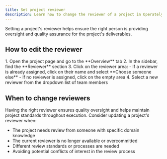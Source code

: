```yaml
---
title: Set project reviewer
description: Learn how to change the reviewer of a project in Operately.
---
```



Setting a project's reviewer helps ensure the right person is providing oversight and quality assurance for the project's deliverables.

## How to edit the reviewer

<Steps>
1. Open the project page and go to the **Overview** tab
2. In the sidebar, find the **Reviewer** section
3. Click on the reviewer area:
   - If a reviewer is already assigned, click on their name and select **Choose someone else**
   - If no reviewer is assigned, click on the empty area
4. Select a new reviewer from the dropdown list of team members
</Steps>

## When to change reviewers

Having the right reviewer ensures quality oversight and helps maintain project standards throughout execution. Consider updating a project's reviewer when:

- The project needs review from someone with specific domain knowledge
- The current reviewer is no longer available or overcommitted
- Different review standards or processes are needed
- Avoiding potential conflicts of interest in the review process

